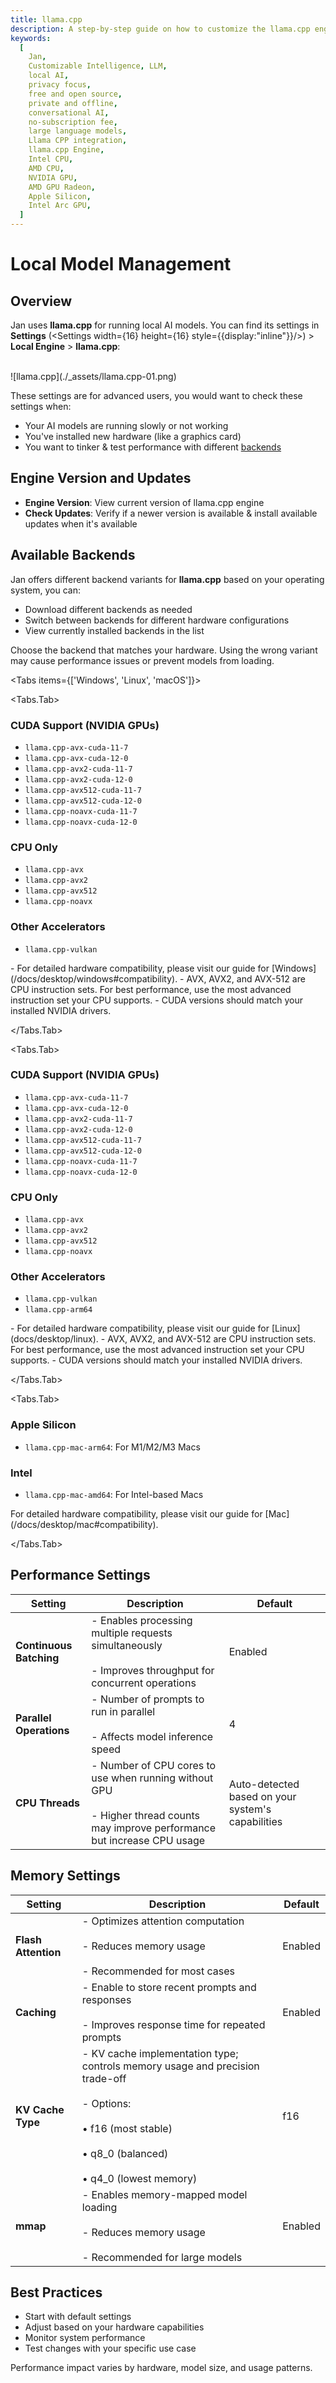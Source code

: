 ```yaml
---
title: llama.cpp
description: A step-by-step guide on how to customize the llama.cpp engine.
keywords:
  [
    Jan,
    Customizable Intelligence, LLM,
    local AI,
    privacy focus,
    free and open source,
    private and offline,
    conversational AI,
    no-subscription fee,
    large language models,
    Llama CPP integration,
    llama.cpp Engine,
    Intel CPU,
    AMD CPU,
    NVIDIA GPU,
    AMD GPU Radeon,
    Apple Silicon,
    Intel Arc GPU,
  ]
---
```



# Local Model Management

## Overview
Jan uses **llama.cpp** for running local AI models. You can find its settings in **Settings** (<Settings width={16} height={16} style={{display:"inline"}}/>) > **Local Engine** > **llama.cpp**:

<br/>
![llama.cpp](./_assets/llama.cpp-01.png)
<br/>

These settings are for advanced users, you would want to check these settings when:
- Your AI models are running slowly or not working
- You've installed new hardware (like a graphics card)
- You want to tinker & test performance with different [backends](/docs/local-engines/llama-cpp#available-backends)

## Engine Version and Updates
- **Engine Version**: View current version of llama.cpp engine
- **Check Updates**: Verify if a newer version is available & install available updates when it's available


## Available Backends

Jan offers different backend variants for **llama.cpp** based on your operating system, you can:
- Download different backends as needed
- Switch between backends for different hardware configurations
- View currently installed backends in the list

<Callout type="warning">
Choose the backend that matches your hardware. Using the wrong variant may cause performance issues or prevent models from loading.
</Callout>

<Tabs items={['Windows', 'Linux', 'macOS']}>

<Tabs.Tab>
### CUDA Support (NVIDIA GPUs)
- `llama.cpp-avx-cuda-11-7`
- `llama.cpp-avx-cuda-12-0`
- `llama.cpp-avx2-cuda-11-7`
- `llama.cpp-avx2-cuda-12-0`
- `llama.cpp-avx512-cuda-11-7`
- `llama.cpp-avx512-cuda-12-0`
- `llama.cpp-noavx-cuda-11-7`
- `llama.cpp-noavx-cuda-12-0`

### CPU Only
- `llama.cpp-avx`
- `llama.cpp-avx2`
- `llama.cpp-avx512`
- `llama.cpp-noavx`

### Other Accelerators
- `llama.cpp-vulkan`

<Callout type="info">
- For detailed hardware compatibility, please visit our guide for [Windows](/docs/desktop/windows#compatibility).
- AVX, AVX2, and AVX-512 are CPU instruction sets. For best performance, use the most advanced instruction set your CPU supports.
- CUDA versions should match your installed NVIDIA drivers.
</Callout>

</Tabs.Tab>

<Tabs.Tab>
### CUDA Support (NVIDIA GPUs)
- `llama.cpp-avx-cuda-11-7`
- `llama.cpp-avx-cuda-12-0`
- `llama.cpp-avx2-cuda-11-7`
- `llama.cpp-avx2-cuda-12-0`
- `llama.cpp-avx512-cuda-11-7`
- `llama.cpp-avx512-cuda-12-0`
- `llama.cpp-noavx-cuda-11-7`
- `llama.cpp-noavx-cuda-12-0`

### CPU Only
- `llama.cpp-avx`
- `llama.cpp-avx2`
- `llama.cpp-avx512`
- `llama.cpp-noavx`

### Other Accelerators
- `llama.cpp-vulkan`
- `llama.cpp-arm64`

<Callout type="info">
- For detailed hardware compatibility, please visit our guide for [Linux](docs/desktop/linux).
- AVX, AVX2, and AVX-512 are CPU instruction sets. For best performance, use the most advanced instruction set your CPU supports.
- CUDA versions should match your installed NVIDIA drivers.
</Callout>

</Tabs.Tab>

<Tabs.Tab>
### Apple Silicon
- `llama.cpp-mac-arm64`: For M1/M2/M3 Macs

### Intel
- `llama.cpp-mac-amd64`: For Intel-based Macs

<Callout type="info">
For detailed hardware compatibility, please visit our guide for [Mac](/docs/desktop/mac#compatibility).
</Callout>


</Tabs.Tab>

</Tabs>

## Performance Settings


| Setting | Description | Default |
|---------|-------------|---------|
| **Continuous Batching** | - Enables processing multiple requests simultaneously<br></br>- Improves throughput for concurrent operations | Enabled |
| **Parallel Operations** | - Number of prompts to run in parallel<br></br>- Affects model inference speed | 4 |
| **CPU Threads** | - Number of CPU cores to use when running without GPU<br></br>- Higher thread counts may improve performance but increase CPU usage | Auto-detected based on your system's capabilities |



## Memory Settings

| Setting | Description | Default |
|---------|-------------|---------|
| **Flash Attention** | - Optimizes attention computation<br></br>- Reduces memory usage<br></br>- Recommended for most cases | Enabled |
| **Caching** | - Enable to store recent prompts and responses<br></br>- Improves response time for repeated prompts | Enabled |
| **KV Cache Type** | - KV cache implementation type; controls memory usage and precision trade-off<br></br>- Options:<br></br>• f16 (most stable)<br></br>• q8_0 (balanced)<br></br>• q4_0 (lowest memory) | f16 |
| **mmap** | - Enables memory-mapped model loading<br></br>- Reduces memory usage<br></br>- Recommended for large models | Enabled |


## Best Practices
- Start with default settings
- Adjust based on your hardware capabilities
- Monitor system performance
- Test changes with your specific use case

<Callout type="info">
Performance impact varies by hardware, model size, and usage patterns.
</Callout>
